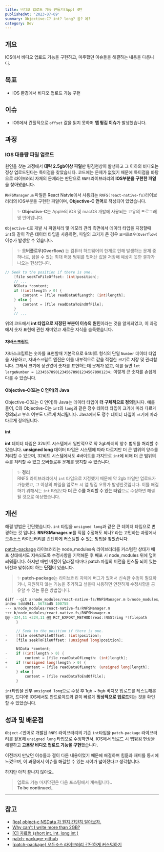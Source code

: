 ```yaml
---
title: 비디오 업로드 기능 만들기(App) 4탄
publishedAt: '2023-07-09'
summary: Objective-C? int? long? 음? 예?
category: Dev
---
```


## 개요

IOS에서 비디오 업로드 기능을 구현하고, 마주했던 이슈들을 해결하는 내용을 다룹니다.

## 목표

- IOS 환경에서 비디오 업로드 기능 구현

## 이슈

- IOS에서 간헐적으로 `offset` 값을 읽지 못하며 **앱 튕김 이슈**가 발생했습니다.

## 과정

### IOS 대용량 파일 업로드

원인을 찾는 과정에서 **대략 2.5gb이상 파일**만 튕김현상이 발생하고 그 이하의 비디오는 정상 업로드된다는 특이점을 찾았습니다.
코드에는 문제가 없었기 때문에 특이점을 바탕으로 라이브러리 자체의 문제라는 판단으로 `RNFS`라이브러리의 **IOS부분을 구현한 파일**을 찾아봤습니다.

`RNFSManager.m` 파일은 React Natvie에서 사용되는 `RNFS(react-native-fs)`라이브러리의 IOS부분을 구현한 파일이며, **Objective-C 언어**로 작성되어 있었습니다.

> ✨ **Objective-C**는 Apple의 iOS 및 macOS 개발에 사용되는 고유의 프로그래밍 언어입니다.

`Objective-C`로 개발 시 파일처리 및 메모리 관리 측면에서 데이터 타입을 지정할때 `int`와 같이 작은 데이터 타입을 사용하면,
파일의 크기가 큰 경우 `오버플로우(Overflow)` 이슈가 발생할 수 있습니다.

> ✨ **오버플로우(Overflow)** 는 컴퓨터 하드웨어의 한계로 인해 발생하는 문제 중 하나로, 담을 수 있는 최대 허용 범위를 벗어난 값을 저장해 예상치 못한 결과가 나오는 현상입니다.

```objective-c title="RNFSManager.m" {2, 5, 6}
// Seek to the position if there is one.
    [file seekToFileOffset: (int)position];
    // ...
    NSData *content;
    if ((int)length > 0) {
        content = [file readDataOfLength: (int)length];
    } else {
        content = [file readDataToEndOfFile];
    }
    // ...
```

위의 코드에서 **int 타입으로 지정된 부분이 이슈의 원인**이라는 것을 알게되었고, 이 과정에서 숫자 표현에 관한 재미있고 새로운 지식을 습득했습니다.

#### 자바스크립트

자바스크립트는 숫자를 표현할때 기본적으로 64비트 형식의 단일 `Number` 데이터 타입을 사용하고, 자바스크립트 엔진은 이를 내부적으로 값을 적절한 크기로 저장 및 관리합니다.
그래서 크기에 상관없이 숫자를 표현하는데 문제가 없고, 예를 들면 `let largeNumber = 1234567890123456789012345678901234;` 이렇게 큰 숫자를 손쉽게 다룰 수 있습니다.

#### Objective-C(또는 C 언어)와 Java

Objective-C(또는 C 언어)와 Java는 데이터 타입이 **더 구체적으로 정의**됩니다.
예를 들어, C와 Objective-C는 `int`와 `long`과 같은 정수 데이터 타입이 크기에 따라 다르게 정의되고 부호 여부도 다르게 처리됩니다.
Java에서도 정수 데이터 타입이 크기에 따라 다르게 정의됩니다.

#### int

**int** 데이터 타입은 32비트 시스템에서 일반적으로 약 2gb까지의 양수 범위를 처리할 수 있습니다.
**unsigned long** 데이터 타입은 시스템에 따라 다르지만 더 큰 범위의 양수를 처리할 수 있으며,
32비트 시스템에서도 4바이트를 가지므로 `int`에 비해 더 큰 범위의 수를 처리할 수 있고 오버플로우 문제를 방지할 수 있습니다.

> ✨ **정리** <br/>
> RNFS 라이브러리에서 `int` 타입으로 지정했기 때문에 약 2gb 파일만 업로드가 가능했고, 그 이상의 파일을 업로드 시 앱 튕김 오류가 발생한것입니다.
> 이를 해결하기 위해서는 `int` 타입보다 **더 큰 수를 처리할 수 있는 타입**으로 수정하면 해결될 것으로 예상했습니다.

## 개선

해결 방법은 간단했습니다. `int` 타입을 `unsigned long`과 같은 큰 데이터 타입으로 변경하는 것 입니다.
**RNFSManager.m**를 직접 수정해도 되나? 라는 고민하는 과정에서 오픈소스 라이브러리를 간단하게 커스텀할 수 있는 방법을 찾았습니다.

[patch-package](https://github.com/ds300/patch-package) 라이브러리는 node_modules속 라이브러리를
커스텀한 상태가 배포 상태에서도 지속되도록 수정사항을 기억해둔 후 배포 시 node_modules 위에 덮어 씌워줍니다.
하지만 매번 버전이 달라질 때마다 patch 파일의 버전을 인스톨 되어 있는 버전과 맞춰줘야 하는 **단점**이 있습니다.

> ✨ **patch-package**는 라이브러리 자체에 버그가 있어서 신속한 수정이 필요하거나, 지원하지 않는 기능을 추가하고 싶을때 사용하면 안전하게 수정사항을 공유할 수 있는 좋은 방법입니다.

```objective-c title="RNFSManager.m" {10, 15, 16}
diff --git a/node_modules/react-native-fs/RNFSManager.m b/node_modules/react-native-fs/RNFSManager.m
index 5ddd941..5678ad5 100755
--- a/node_modules/react-native-fs/RNFSManager.m
+++ b/node_modules/react-native-fs/RNFSManager.m
@@ -324,11 +324,11 @@ RCT_EXPORT_METHOD(read:(NSString *)filepath
     }

     // Seek to the position if there is one.
-    [file seekToFileOffset: (int)position];
+    [file seekToFileOffset: (unsigned long)position];

     NSData *content;
-    if ((int)length > 0) {
-        content = [file readDataOfLength: (int)length];
+    if ((unsigned long)length > 0) {
+        content = [file readDataOfLength: (unsigned long)length];
     } else {
         content = [file readDataToEndOfFile];
     }
```

`int`타입을 전부 `unsigned long`으로 수정 후 1gb ~ 5gb 비디오 업로드를 테스트해본 결과,
드디어! IOS에서도 안드로이드와 같이 빠르게 **정상적으로 업로드**되는 것을 확인할 수 있었습니다.

## 성과 및 배운점

`Object-C`언어로 개발된 `RNFS` 라이브러리의 기존 `int`타입을 `patch-package` 라이브러리를 활용해 `unsigned long` 타입으로 수정하면서,
IOS에서 업로드 시 앱튕김 현상을 해결하고 **고용량 비디오 업로드 기능을 구현**했습니다.

이전까지 만났던 이슈들과 결이 다른 내용이었기 때문에 해결하며 힘듦과 재미를 동시에 느꼈으며, 이 과정에서 이슈를 해결할 수 있는 시야가 넓어졌다고 생각합니다.

하지만 아직 끝나지 않아요..

> 업로드 기능 마지막편은 다음 포스팅에서 계속됩니다..<br/> **To be continued..**

---

## 참고

- [[ios] object-c NSData 가 뭔지 간단히 알아보자.](https://aroundck.tistory.com/1200)
- [Why can't I write more than 2GB?](https://stackoverflow.com/questions/66900374/why-cant-i-write-more-than-2gb)
- [[C] 자료형 (short int, int, long int )](https://copymaster.tistory.com/entry/C%EC%96%B8%EC%96%B4-%EC%9E%90%EB%A3%8C%ED%98%95)
- [patch-package-github](https://github.com/ds300/patch-package)
- [[patch-package] 오픈소스 라이브러리 간단하게 커스텀하기](https://velog.io/@goodenough/patch-package-%EC%98%A4%ED%94%88%EC%86%8C%EC%8A%A4-%EB%9D%BC%EC%9D%B4%EB%B8%8C%EB%9F%AC%EB%A6%AC-%EA%B0%84%EB%8B%A8%ED%95%98%EA%B2%8C-%EC%BB%A4%EC%8A%A4%ED%85%80%ED%95%98%EA%B8%B0)

